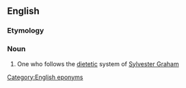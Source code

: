 {{also|grahamite|lang=en}}
==English==

===Etymology===
{{suffix|Graham|ite|lang=en}}

===Noun===
{{en-noun}}

# {{lb|en|US|historical}} One who follows the [[dietetic]] system of [[w:Sylvester Graham|Sylvester Graham]]

[[Category:English eponyms]]